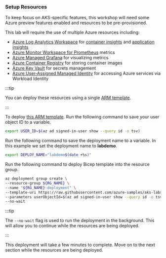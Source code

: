 ### Setup Resources

To keep focus on AKS-specific features, this workshop will need some Azure preview features enabled and resources to be pre-provisioned.

This lab will require the use of multiple Azure resources including:

- [Azure Log Analytics Workspace](https://learn.microsoft.com/azure/azure-monitor/logs/data-platform-logs) for [container insights](https://learn.microsoft.com/azure/azure-monitor/containers/container-insights-overview) and [application insights](https://learn.microsoft.com/azure/azure-monitor/app/app-insights-overview)
- [Azure Monitor Workspace for Prometheus](https://learn.microsoft.com/azure/azure-monitor/essentials/prometheus-metrics-overview) metrics
- [Azure Managed Grafana](https://learn.microsoft.com/azure/managed-grafana/overview) for visualizing metrics
- [Azure Container Registry](https://learn.microsoft.com/azure/container-registry/container-registry-intro) for storing container images
- [Azure Key Vault](https://learn.microsoft.com/azure/key-vault/general/overview) for secrets management
- [Azure User-Assigned Managed Identity](https://learn.microsoft.com/entra/identity/managed-identities-azure-resources/overview) for accessing Azure services via Workload Identity

:::tip

You can deploy these resources using a single [ARM template](https://learn.microsoft.com/azure/azure-resource-manager/templates/overview).

:::

To deploy [this ARM template](https://raw.githubusercontent.com/azure-samples/aks-labs/refs/heads/main/docs/getting-started/assets/aks-labs-deploy.json). Run the following command to save your user object ID to a variable.

```bash
export USER_ID=$(az ad signed-in-user show --query id -o tsv)
```

Run the following command to save the deployment name to a variable. In this example we set the deployment name to **labdemo**.

```bash
export DEPLOY_NAME="labdemo$(date +%s)"
```

Run the following command to deploy Bicep template into the resource group.

```bash
az deployment group create \
--resource-group ${RG_NAME} \
--name "${RG_NAME}-deployment" \
--template-uri https://raw.githubusercontent.com/azure-samples/aks-labs/refs/heads/main/docs/getting-started/assets/aks-labs-deploy.json \
--parameters userObjectId=$(az ad signed-in-user show --query id -o tsv) \
--no-wait
```

:::tip

The `--no-wait` flag is used to run the deployment in the background. This will allow you to continue while the resources are being deployed.

:::

This deployment will take a few minutes to complete. Move on to the next section while the resources are being deployed.
